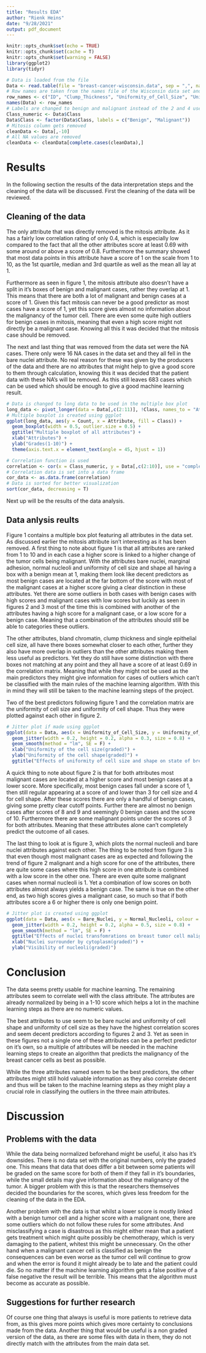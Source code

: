 ```yaml
---
title: "Results EDA"
author: "Rienk Heins"
date: "9/28/2021"
output: pdf_document
---
```


```r
knitr::opts_chunk$set(echo = TRUE)
knitr::opts_chunk$set(cache = T)
knitr::opts_chunk$set(warning = FALSE)
library(ggplot2)
library(tidyr)
```

```r
# Data is loaded from the file
Data <- read.table(file = "breast-cancer-wisconsin.data", sep = ",", na.strings = "?")
# Row names are taken from the names file of the Wisconsin data set and added to the data frame
row_names <- c("ID", "Clump_Thickness", "Uniformity_of_Cell_Size", "Uniformity_of_Cell_Shape", "Marginal_Adhesion", "Single_Epithelial_Cell_Size", "Bare_Nuclei", "Bland_Chromatin", "Normal_Nucleoli", "Mitoses", "Class")
names(Data) <- row_names
# Labels are changed to benign and malignant instead of the 2 and 4 used in the data set for clarity and the numeric versions are saved to be used in the correlation matrix
Class_numeric <- Data$Class
Data$Class <- factor(Data$Class, labels = c("Benign", "Malignant"))
# Mitosis column gets removed
cleanData <- Data[,-10]
# All NA values are removed
cleanData <- cleanData[complete.cases(cleanData),]
```

# Results

In the following section the results of the data interpretation steps and the cleaning of the data will be discussed. First the cleaning of the data will be reviewed.

## Cleaning of the data

The only attribute that was directly removed is the mitosis attribute. As it has a fairly low correlation rating of only 0.4, which is especially low compared to the fact that all the other attributes score at least 0.69 with some around or above a score of 0.8. Furthermore the summary showed that most data points in this attribute have a score of 1 on the scale from 1 to 10, as the 1st quartile, median and 3rd quartile as well as the mean all lay at 1.

Furthermore as seen in figure 1, the mitosis attribute also doesn't have a split in it's boxes of benign and malignant cases, rather they overlap at 1. This means that there are both a lot of malignant and benign cases at a score of 1. Given this fact mitosis can never be a good predictor as most cases have a score of 1, yet this score gives almost no information about the malignancy of the tumor cell. There are even some quite high outliers for benign cases in mitosis, meaning that even a high score might not directly be a malignant case. Knowing all this it was decided that the mitosis case should be removed.

The next and last thing that was removed from the data set were the NA cases. There only were 16 NA cases in the data set and they all fell in the bare nuclei attribute. No real reason for these was given by the producers of the data and there are no attributes that might help to give a good score to them through calculation, knowing this it was decided that the patient data with these NA's will be removed. As this still leaves 683 cases which can be used which should be enough to give a good machine learning result.

```r
# Data is changed to long data to be used in the multiple box plot
long_data <- pivot_longer(data = Data[,c(2:11)], !Class, names_to = "Attribute", values_to = "Count")
# Multiple boxplot is created using ggplot
ggplot(long_data, aes(y = Count, x = Attribute, fill = Class)) +
  geom_boxplot(width = 0.5, outlier.size = 0.5) +
  ggtitle("Multiple boxplot of all attributes") +
  xlab("Attributes") +
  ylab("Grades(1-10)") +
  theme(axis.text.x = element_text(angle = 45, hjust = 1))
```

```r
# Correlation function is used
correlation <- cor(x = Class_numeric, y = Data[,c(2:10)], use = "complete.obs")
# Correlation data is set into a data frame
cor_data <- as.data.frame(correlation)
# Data is sorted for better visualization
sort(cor_data, decreasing = T)
```


Next up will be the results of the data analysis.

## Data anlysis reults

Figure 1 contains a multiple box plot featuring all attributes in the data set. As discussed earlier the mitosis attribute isn't interesting as it has been removed. A first thing to note about figure 1 is that all attributes are ranked from 1 to 10 and in each case a higher score is linked to a higher change of the tumor cells being malignant. With the attributes bare nuclei, marginal adhesion, normal nucleoli and uniformity of cell size and shape all having a box with a benign mean at 1, making them look like decent predictors as most benign cases are located at the far bottom of the score with most of the malignant cases at a higher score giving a clear distinction in these attributes. Yet there are some outliers in both cases with benign cases with high scores and malignant cases with low scores but luckily as seen in figures 2 and 3 most of the time this is combined with another of the attributes having a high score for a malignant case, or a low score for a benign case. Meaning that a combination of the attributes should still be able to categories these outliers.

The other attributes, bland chromatin, clump thickness and single epithelial cell size, all have there boxes somewhat closer to each other, further they also have more overlap in outliers than the other attributes making them less useful as predictors. Yet they do still have some distinction with there boxes not matching at any point and they all have a score of at least 0.69 in the correlation matrix. Meaning that while they might not be used as the main predictors they might give information for cases of outliers which can't be classified with the main rules of the machine learning algorithm. With this in mind they will still be taken to the machine learning steps of the project.

Two of the best predictors following figure 1 and the correlation matrix are the uniformity of cell size and uniformity of cell shape. Thus they were plotted against each other in figure 2.

```r
# Jitter plot if made using ggplot
ggplot(data = Data, aes(x = Uniformity_of_Cell_Size, y = Uniformity_of_Cell_Shape, colour = Class)) +
  geom_jitter(width = 0.2, height = 0.2, alpha = 0.3, size = 0.8) +
  geom_smooth(method = "lm", SE = F) +
  xlab("Uniformity of the cell size(graded)") +
  ylab("Uniformity of the cell shape(graded)") +
  ggtitle("Effects of uniformity of cell size and shape on state of breast cancer cells")
```


A quick thing to note about figure 2 is that for both attributes most malignant cases are located at a higher score and most benign cases at a lower score. More specifically, most benign cases fall under a score of 1, then still regular appearing at a score of and lower than 3 for cell size and 4 for cell shape. After these scores there are only a handful of benign cases, giving some pretty clear cutoff points. Further there are almost no benign cases after scores of 8 and 9 and seemingly 0 benign cases and the score of 10. Furthermore there are some malignant points under the scores of 3 for both attributes. Meaning that these attributes alone can't completely predict the outcome of all cases. 

The last thing to look at is figure 3, which plots the normal nucleoli and bare nuclei attributes against each other. The thing to be noted from figure 3 is that even though most malignant cases are as expected and following the trend of figure 2 malignant and a high score for one of the attributes, there are quite some cases where this high score in one attribute is combined with a low score in the other one. There are even quite some malignant cases when normal nucleoli is 1. Yet a combination of low scores on both attributes almost always yields a benign case. The same is true on the other end, as two high scores gives a malignant case, so much so that if both attributes score a 6 or higher there is only one benign point. 

```r
# Jitter plot is created using ggplot
ggplot(data = Data, aes(x = Bare_Nuclei, y = Normal_Nucleoli, colour = Class)) + 
  geom_jitter(width = 0.2, height = 0.2, alpha = 0.5, size = 0.8) +
  geom_smooth(method = "lm", SE = F) +
  ggtitle("Effects of nuclei transfomrations on breast tumor cell malignancy") +
  xlab("Nuclei surrounder by cytoplasm(graded)") +
  ylab("Visibility of nucleoli(graded)")
```

# Conclusion

The data seems pretty usable for machine learning. The remaining attributes seem to correlate well with the class attribute. The attributes are already normalized by being in a 1-10 score which helps a lot in the machine learning steps as there are no numeric values.

The best attributes to use seem to be bare nuclei and uniformity of cell shape and uniformity of cell size as they have the highest correlation scores and seem decent predictors according to figures 2 and 3. Yet as seen in these figures not a single one of these attributes can be a perfect predictor on it's own, so a multiple of attributes will be needed in the machine learning steps to create an algorithm that predicts the malignancy of the breast cancer cells as best as possible.

While the three attributes named seem to be the best predictors, the other attributes might still hold valuable information as they also correlate decent and thus will be taken to the machine learning steps as they might play a crucial role in classifying the outliers in the three main attributes. 

# Discussion

## Problems with the data

While the data being normalized beforehand might be useful, it also has it's downsides. There is no data set with the original numbers, only the graded one. This means that data that does differ a bit between some patients will be graded on the same score for both of them if they fall in it's boundaries, while the small details may give information about the malignancy of the tumor. A bigger problem with this is that the researchers themselves decided the boundaries for the scores, which gives less freedom for the cleaning of the data in the EDA.

Another problem with the data is that whilst a lower score is mostly linked with a benign tumor cell and a higher score with a malignant one, there are some outliers which do not follow these rules for some attributes. And misclassifying a case is disastrous as this might either mean that a patient gets treatment which might quite possibly be chemotherapy, which is very damaging to the patient, whitest this might be unnecessary. On the other hand when a malignant cancer cell is classified as benign the consequences can be even worse as the tumor cell will continue to grow and when the error is found it might already be to late and the patient could die. So no matter if the machine learning algorithm gets a false positive of a false negative the result will be terrible. This means that the algorithm must become as accurate as possible.

## Suggestions for further research

Of course one thing that always is useful is more patients to retrieve data from, as this gives more points which gives more certainty to conclusions made from the data. Another thing that would be useful is a non graded version of the data, as there are some files with data in them, they do not directly match with the attributes from the main data set.

